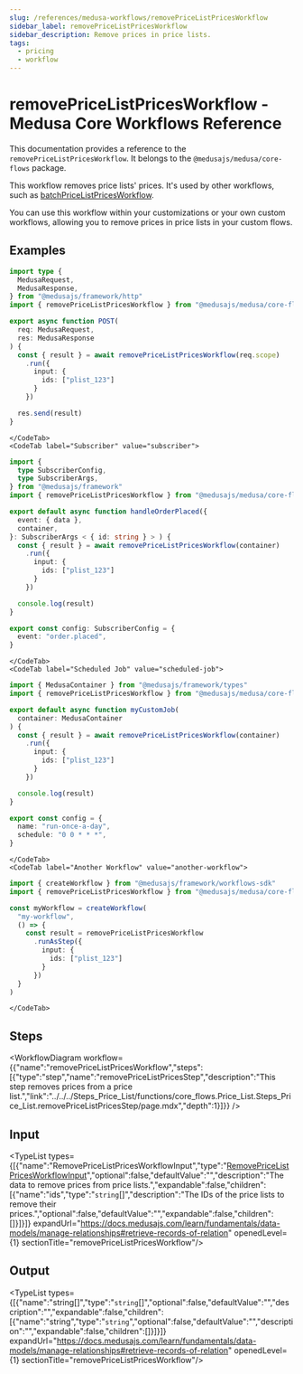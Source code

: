 ```yaml
---
slug: /references/medusa-workflows/removePriceListPricesWorkflow
sidebar_label: removePriceListPricesWorkflow
sidebar_description: Remove prices in price lists.
tags:
  - pricing
  - workflow
---
```



# removePriceListPricesWorkflow - Medusa Core Workflows Reference

This documentation provides a reference to the `removePriceListPricesWorkflow`. It belongs to the `@medusajs/medusa/core-flows` package.

This workflow removes price lists' prices. It's used by other workflows, such
as [batchPriceListPricesWorkflow](../core_flows.Price_List.Workflows_Price_List.batchPriceListPricesWorkflow/page.mdx).

You can use this workflow within your customizations or your own custom workflows, allowing you to
remove prices in price lists in your custom flows.

<SourceCodeLink link="https://github.com/medusajs/medusa/blob/3c25aec00616c44b5bd0a66550749708f21aec3e/packages/core/core-flows/src/price-list/workflows/remove-price-list-prices.ts#L38" />

## Examples

<CodeTabs group="workflow-exection">
    <CodeTab label="API Route" value="api-route">
    
```ts title="src/api/workflow/route.ts"
import type {
  MedusaRequest,
  MedusaResponse,
} from "@medusajs/framework/http"
import { removePriceListPricesWorkflow } from "@medusajs/medusa/core-flows"

export async function POST(
  req: MedusaRequest,
  res: MedusaResponse
) {
  const { result } = await removePriceListPricesWorkflow(req.scope)
    .run({
      input: {
        ids: ["plist_123"]
      }
    })

  res.send(result)
}
```

    </CodeTab>
    <CodeTab label="Subscriber" value="subscriber">
    
```ts title="src/subscribers/order-placed.ts"
import {
  type SubscriberConfig,
  type SubscriberArgs,
} from "@medusajs/framework"
import { removePriceListPricesWorkflow } from "@medusajs/medusa/core-flows"

export default async function handleOrderPlaced({
  event: { data },
  container,
}: SubscriberArgs < { id: string } > ) {
  const { result } = await removePriceListPricesWorkflow(container)
    .run({
      input: {
        ids: ["plist_123"]
      }
    })

  console.log(result)
}

export const config: SubscriberConfig = {
  event: "order.placed",
}
```

    </CodeTab>
    <CodeTab label="Scheduled Job" value="scheduled-job">
    
```ts title="src/jobs/message-daily.ts"
import { MedusaContainer } from "@medusajs/framework/types"
import { removePriceListPricesWorkflow } from "@medusajs/medusa/core-flows"

export default async function myCustomJob(
  container: MedusaContainer
) {
  const { result } = await removePriceListPricesWorkflow(container)
    .run({
      input: {
        ids: ["plist_123"]
      }
    })

  console.log(result)
}

export const config = {
  name: "run-once-a-day",
  schedule: "0 0 * * *",
}
```

    </CodeTab>
    <CodeTab label="Another Workflow" value="another-workflow">
    
```ts title="src/workflows/my-workflow.ts"
import { createWorkflow } from "@medusajs/framework/workflows-sdk"
import { removePriceListPricesWorkflow } from "@medusajs/medusa/core-flows"

const myWorkflow = createWorkflow(
  "my-workflow",
  () => {
    const result = removePriceListPricesWorkflow
      .runAsStep({
        input: {
          ids: ["plist_123"]
        }
      })
  }
)
```

    </CodeTab>
  </CodeTabs>

## Steps

<WorkflowDiagram workflow={{"name":"removePriceListPricesWorkflow","steps":[{"type":"step","name":"removePriceListPricesStep","description":"This step removes prices from a price list.","link":"../../../Steps_Price_List/functions/core_flows.Price_List.Steps_Price_List.removePriceListPricesStep/page.mdx","depth":1}]}} />

## Input

<TypeList types={[{"name":"RemovePriceListPricesWorkflowInput","type":"[RemovePriceListPricesWorkflowInput](../../../../types/core_flows.RemovePriceListPricesWorkflowInput/page.mdx)","optional":false,"defaultValue":"","description":"The data to remove prices from price lists.","expandable":false,"children":[{"name":"ids","type":"`string`[]","description":"The IDs of the price lists to remove their prices.","optional":false,"defaultValue":"","expandable":false,"children":[]}]}]} expandUrl="https://docs.medusajs.com/learn/fundamentals/data-models/manage-relationships#retrieve-records-of-relation" openedLevel={1} sectionTitle="removePriceListPricesWorkflow"/>

## Output

<TypeList types={[{"name":"string[]","type":"`string`[]","optional":false,"defaultValue":"","description":"","expandable":false,"children":[{"name":"string","type":"`string`","optional":false,"defaultValue":"","description":"","expandable":false,"children":[]}]}]} expandUrl="https://docs.medusajs.com/learn/fundamentals/data-models/manage-relationships#retrieve-records-of-relation" openedLevel={1} sectionTitle="removePriceListPricesWorkflow"/>
